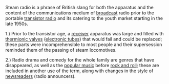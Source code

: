 Steam radio is a phrase of British slang for both the apparatus and the content of the communications medium of [[broadcasting|broadcast]] radio prior to the portable [[transistor radio]] and its catering to the youth market starting in the late 1950s. 

1.) Prior to the transistor age, a [[receiver]] apparatus was large and filled with [[thermionic valve]]s ([[electronic tube]]s) that would fail and could be replaced; these parts were incomprehensible to most people and their supersession reminded them of the passing of steam locomotives. 

2.) Radio drama and comedy for the whole family are genres that have disappeared, as well as the [[popular music]] before [[rock and roll]]; these are included in another use of the term, along with changes in the style of [[newsreader]]s (radio announcers).